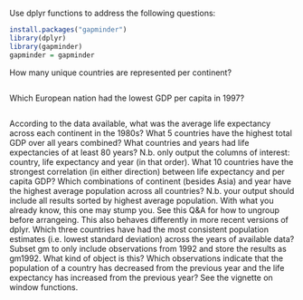 Use dplyr functions to address the following questions:
```{r}
install.packages("gapminder")
library(dplyr)
library(gapminder)
gapminder = gapminder
```

How many unique countries are represented per continent?

```{r}


```
Which European nation had the lowest GDP per capita in 1997?

```{r}

```

According to the data available, what was the average life expectancy across each continent in the 1980s?
What 5 countries have the highest total GDP over all years combined?
What countries and years had life expectancies of at least 80 years? N.b. only output the columns of interest: country, life expectancy and year (in that order).
What 10 countries have the strongest correlation (in either direction) between life expectancy and per capita GDP?
Which combinations of continent (besides Asia) and year have the highest average population across all countries? N.b. your output should include all results sorted by highest average population. With what you already know, this one may stump you. See this Q&A for how to ungroup before arrangeing. This also behaves differently in more recent versions of dplyr.
Which three countries have had the most consistent population estimates (i.e. lowest standard deviation) across the years of available data?
Subset gm to only include observations from 1992 and store the results as gm1992. What kind of object is this?
Which observations indicate that the population of a country has decreased from the previous year and the life expectancy has increased from the previous year? See the vignette on window functions.